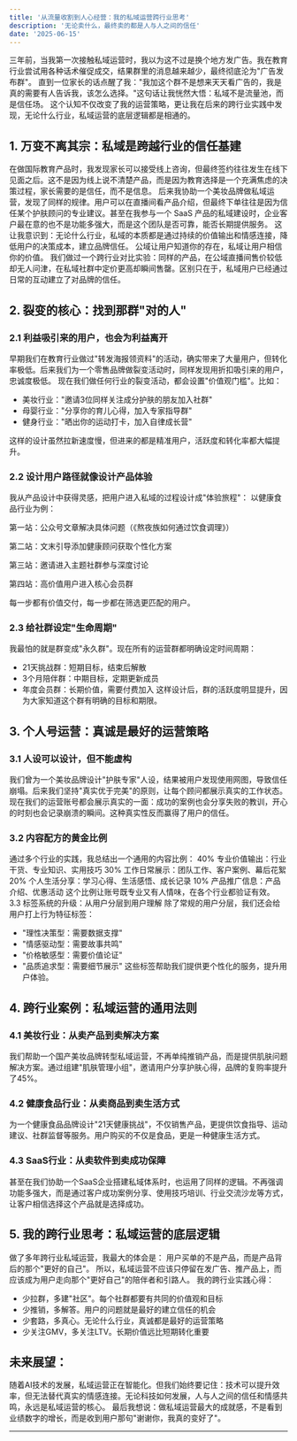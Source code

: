 ```yaml
---
title: '从流量收割到人心经营：我的私域运营跨行业思考'
description: '无论卖什么，最终卖的都是人与人之间的信任'
date: '2025-06-15'
---
```


三年前，当我第一次接触私域运营时，我以为这不过是换个地方发广告。我在教育行业尝试用各种话术催促成交，结果群里的消息越来越少，最终彻底沦为"广告发布群"。
直到一位家长的话点醒了我："我加这个群不是想来天天看广告的，我是真的需要有人告诉我，该怎么选择。"这句话让我恍然大悟：私域不是流量池，而是信任场。 这个认知不仅改变了我的运营策略，更让我在后来的跨行业实践中发现，无论什么行业，私域运营的底层逻辑都是相通的。

## 1. 万变不离其宗：私域是跨越行业的信任基建
在做国际教育产品时，我发现家长可以接受线上咨询，但最终签约往往发生在线下见面之后。这不是因为线上说不清楚产品，而是因为教育选择是一个充满焦虑的决策过程，家长需要的是信任，而不是信息。
后来我协助一个美妆品牌做私域运营，发现了同样的规律。用户可以在直播间看产品介绍，但最终下单往往是因为信任某个护肤顾问的专业建议。甚至在我参与一个 SaaS 产品的私域建设时，企业客户最在意的也不是功能多强大，而是这个团队是否可靠，能否长期提供服务。
这让我意识到：无论什么行业，私域的本质都是通过持续的价值输出和情感连接，降低用户的决策成本，建立品牌信任。 公域让用户知道你的存在，私域让用户相信你的价值。
我们做过一个跨行业对比实验：同样的产品，在公域直播间售价较低却无人问津，在私域社群中定价更高却瞬间售罄。区别只在于，私域用户已经通过日常的互动建立了对品牌的信任。

## 2. 裂变的核心：找到那群"对的人"

### 2.1 利益吸引来的用户，也会为利益离开
早期我们在教育行业做过"转发海报领资料"的活动，确实带来了大量用户，但转化率极低。后来我们为一个零售品牌做裂变活动时，同样发现用折扣吸引来的用户，忠诚度极低。
现在我们做任何行业的裂变活动，都会设置"价值观门槛"。比如：

*  美妆行业："邀请3位同样关注成分护肤的朋友加入社群"
* 母婴行业："分享你的育儿心得，加入专家指导群"
* 健身行业："晒出你的运动打卡，加入自律成长营"
     
这样的设计虽然拉新速度慢，但进来的都是精准用户，活跃度和转化率都大幅提升。
### 2.2 设计用户路径就像设计产品体验
我从产品设计中获得灵感，把用户进入私域的过程设计成"体验旅程"：
以健康食品行业为例：

第一站：公众号文章解决具体问题（《熬夜族如何通过饮食调理》）

第二站：文末引导添加健康顾问获取个性化方案

第三站：邀请进入主题社群参与深度讨论

第四站：高价值用户进入核心会员群

每一步都有价值交付，每一步都在筛选更匹配的用户。
### 2.3 给社群设定"生命周期"

我最怕的就是群变成"永久群"。现在所有的运营群都明确设定时间周期：

* 21天挑战群：短期目标，结束后解散
* 3个月陪伴群：中期目标，定期更新成员
* 年度会员群：长期价值，需要付费加入
这样设计后，群的活跃度明显提升，因为大家知道这个群有明确的目标和期限。

## 3. 个人号运营：真诚是最好的运营策略
### 3.1 人设可以设计，但不能虚构
 
我们曾为一个美妆品牌设计"护肤专家"人设，结果被用户发现使用网图，导致信任崩塌。后来我们坚持"真实优于完美"的原则，让每个顾问都展示真实的工作状态。
现在我们的运营账号都会展示真实的一面：成功的案例也会分享失败的教训，开心的时刻也会记录崩溃的瞬间。这种真实性反而赢得了用户的信任。
### 3.2 内容配方的黄金比例

通过多个行业的实践，我总结出一个通用的内容比例：
40% 专业价值输出：行业干货、专业知识、实用技巧
30% 工作日常展示：团队工作、客户案例、幕后花絮
20% 个人生活分享：学习心得、生活感悟、成长记录
10% 产品推广信息：产品介绍、优惠活动
这个比例让账号既专业又有人情味，在各个行业都验证有效。
3.3 标签系统的升级：从用户分层到用户理解
除了常规的用户分层，我们还会给用户打上行为特征标签：
* "理性决策型：需要数据支撑"
* "情感驱动型：需要故事共鸣"
* "价格敏感型：需要价值论证"
* "品质追求型：需要细节展示"
这些标签帮助我们提供更个性化的服务，提升用户体验。
## 4. 跨行业案例：私域运营的通用法则
### 4.1 美妆行业：从卖产品到卖解决方案
我们帮助一个国产美妆品牌转型私域运营，不再单纯推销产品，而是提供肌肤问题解决方案。通过组建"肌肤管理小组"，邀请用户分享护肤心得，品牌的复购率提升了45%。
### 4.2 健康食品行业：从卖商品到卖生活方式
为一个健康食品品牌设计"21天健康挑战"，不仅销售产品，更提供饮食指导、运动建议、社群监督等服务。用户购买的不仅是食品，更是一种健康生活方式。
### 4.3 SaaS行业：从卖软件到卖成功保障
甚至在我们协助一个SaaS企业搭建私域体系时，也运用了同样的逻辑。不再强调功能多强大，而是通过客户成功案例分享、使用技巧培训、行业交流沙龙等方式，让客户相信选择这个产品就是选择成功。
## 5. 我的跨行业思考：私域运营的底层逻辑
做了多年跨行业私域运营，我最大的体会是：
用户买单的不是产品，而是产品背后的那个"更好的自己"。
所以，私域运营不应该只停留在发广告、推产品上，而应该成为用户走向那个"更好自己"的陪伴者和引路人。
我的跨行业实践心得：

* 少拉群，多建"社区"。每个社群都要有共同的价值观和目标
* 少推销，多解答。用户的问题就是最好的建立信任的机会
* 少套路，多真心。无论什么行业，真诚都是最好的运营策略
* 少关注GMV，多关注LTV。长期价值远比短期转化重要

## 未来展望：
随着AI技术的发展，私域运营正在智能化。但我们始终要记住：技术可以提升效率，但无法替代真实的情感连接。无论科技如何发展，人与人之间的信任和情感共鸣，永远是私域运营的核心。
最后我想说：做私域运营最大的成就感，不是看到业绩数字的增长，而是收到用户那句"谢谢你，我真的变好了"。






---

